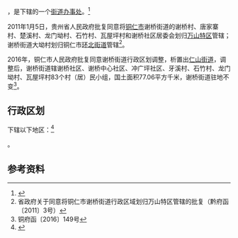 {{中国乡级行政区|52/06/03/001/000}}

'''{{PAGENAMEBASE}}'''，是{{PRC admin/fullname|52/06/03/001/000|3}}下辖的一个[[街道办事处|街道办事处]]。<ref>{{PRC admin/ref sgc|{{PRC admin/parent|52/06/03/001/000}}}}</ref>

2011年1月5日，贵州省人民政府批复同意将[[碧江区|铜仁市]]谢桥街道的谢桥村、唐家寨村、楚溪村、龙门坳村、石竹村、瓦屋坪村和谢桥社区居委会划归[[万山特区|万山特区]]管辖；谢桥街道大坳村划归铜仁市[[环北街道|环北街道]]管辖<ref>省政府关于同意将铜仁市谢桥街道行政区域划归万山特区管辖的批复（黔府函〔2011〕3号）</ref>。

2016年，铜仁市人民政府批复同意谢桥街道行政区划调整，析置出[[仁山街道|仁山街道]]，调整后，谢桥街道辖谢桥社区、谢桥中心社区、冲广坪社区、牙溪村、石竹村、龙门坳村、瓦屋坪村83个村（居）民小组，国土面积77.06平方千米，谢桥街道驻地不变<ref>铜府函〔2016〕149号</ref>。

== 行政区划 ==

{{PAGENAMEBASE}}下辖以下地区：<ref>{{PRC admin/ref sgc|52/06/03/001/000}}</ref>

{{PRC admin/children|52/06/03/001/000}}。

== 参考资料 ==

{{reflist}}

{{PRC admin/navcat|52/06/03/001/000}}
{{贵州行政区划小作品}}